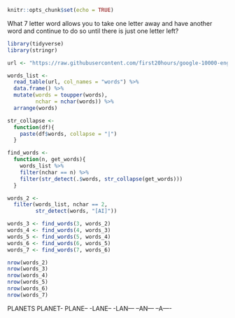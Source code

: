 ```r
knitr::opts_chunk$set(echo = TRUE)
```

What 7 letter word allows you to take one letter away and have another word and continue to do so until there is just one letter left?
```r
library(tidyverse)
library(stringr)
```

```r
url <- "https://raw.githubusercontent.com/first20hours/google-10000-english/master/google-10000-english.txt"

words_list <- 
  read_table(url, col_names = "words") %>% 
  data.frame() %>% 
  mutate(words = toupper(words),
         nchar = nchar(words)) %>% 
  arrange(words)

str_collapse <-
  function(df){
    paste(df$words, collapse = "|")
  }

find_words <-
  function(n, get_words){
    words_list %>% 
    filter(nchar == n) %>% 
    filter(str_detect(.$words, str_collapse(get_words)))
  }
```

```r
words_2 <-
  filter(words_list, nchar == 2, 
         str_detect(words, "[AI]"))

words_3 <- find_words(3, words_2)
words_4 <- find_words(4, words_3)
words_5 <- find_words(5, words_4)
words_6 <- find_words(6, words_5)
words_7 <- find_words(7, words_6)

nrow(words_2)
nrow(words_3)
nrow(words_4)
nrow(words_5)
nrow(words_6)
nrow(words_7)
```

PLANETS
PLANET-
PLANE--
-LANE--
-LAN---
--AN---
--A----
